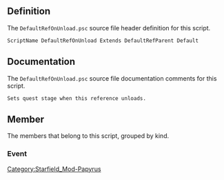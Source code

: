 {{Script_Object_Summary
| title = DefaultRefOnUnload
| name = [[SFM:Script-DefaultRefOnUnload|DefaultRefOnUnload]]
| extends = [[SFM:Script-DefaultRefParent|DefaultRefParent]] → [[SFM:Script-ObjectReference|ObjectReference]] → [[SFM:Script-Form|Form]] → [[SFM:Script-ScriptObject|ScriptObject]]
| flags = Default
}}


== Definition ==
The <code>DefaultRefOnUnload.psc</code> source file header definition for this script.

<source lang="papyrus">
ScriptName DefaultRefOnUnload Extends DefaultRefParent Default
</source>


== Documentation ==
The <code>DefaultRefOnUnload.psc</code> source file documentation comments for this script.

<source>
Sets quest stage when this reference unloads.
</source>


== Member ==
The members that belong to this script, grouped by kind.

=== Event ===
{{Script_Object_Member_Summary
| title = OnUnload
| script = [[SFM:Script-DefaultRefOnUnload|DefaultRefOnUnload]]
| name = [[SFM:Script-DefaultRefOnUnload/OnUnload|OnUnload]]
| kind = Event
}}


[[Category:Starfield_Mod-Papyrus]]
